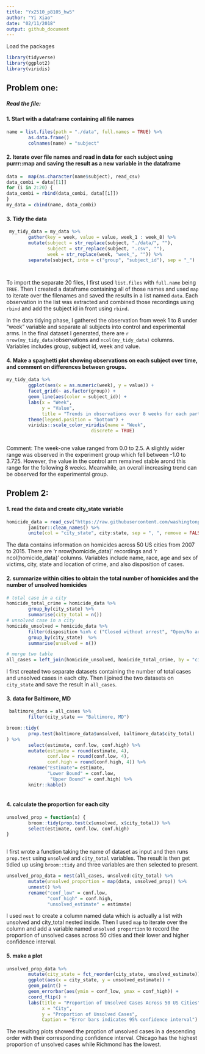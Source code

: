 ```yaml
---
title: "Yx2510_p8105_hw5"
author: "Yi Xiao"
date: "02/11/2018"
output: github_document
---
```

Load the packages 
```r
library(tidyverse)
library(ggplot2)
library(viridis)
```
## Problem one:
##### Read the file:
#### 1. Start with a dataframe containing all file names
```r

name = list.files(path = "./data", full.names = TRUE) %>% 
        as.data.frame()
        colnames(name) = "subject"

```
#### 2. Iterate over file names and read in data for each subject using purrr::map and saving the result as a new variable in the dataframe
```r
data =  map(as.character(name$subject), read_csv) 
data_combi = data[[1]]
for (i in 2:20) {
data_combi = rbind(data_combi, data[[i]])
}
my_data = cbind(name, data_combi)
```

#### 3. Tidy the data
```r
 my_tidy_data = my_data %>%
        gather(key = week, value = value, week_1 : week_8) %>%
        mutate(subject = str_replace(subject, "./data/", ""),
               subject = str_replace(subject, ".csv", ""),
               week = str_replace(week, "week_", "")) %>%
        separate(subject, into = c("group", "subject_id"), sep = "_")

        
```
To import the separate 20 files, I first used `list.files` with `full.name` being `TRUE`. Then I created a dataframe containing all of those names and used `map` to iterate over the filenames and saved the results in a list named `data`. Each observation in the list was extracted and combined those recordings using `rbind` and add the subject id in front using `rbind`. 

In the data tidying phase, I gathered the observation from week 1 to 8 under "week" variable and separate all subjects into control and experimental arms. In the final dataset I generated, there are `r nrow(my_tidy_data)`observations and `ncol(my_tidy_data)` columns. Variables includes group, subject id, week and value.

#### 4. Make a spaghetti plot showing observations on each subject over time, and comment on differences between groups.

```r
my_tidy_data %>%
        ggplot(aes(x = as.numeric(week), y = value)) +
        facet_grid(~ as.factor(group)) +
        geom_line(aes(color = subject_id)) +
        labs(x = "Week",
             y = "Value",
             title = "Trends in observations over 8 weeks for each participant stratified by study arm") +
        theme(legend.position = "bottom") +
        viridis::scale_color_viridis(name = "Week",
                               discrete = TRUE)  
        
```

Comment: The week-one value ranged from 0.0 to 2.5. A slightly wider range was observed in the experiment group which fell between -1.0 to 3.725. However, the value in the control arm remained stable arond this range for the following 8 weeks. Meanwhile, an overall increasing trend can be observed for the experimental group.


## Problem 2:
#### 1. read the data and create city_state variable
```r
homicide_data = read_csv("https://raw.githubusercontent.com/washingtonpost/data-homicides/master/homicide-data.csv") %>%
        janitor::clean_names() %>%
        unite(col = "city_state", city:state, sep = ", ", remove = FALSE)
```
The data contains information on homicides across 50 US cities from 2007 to 2015. There are 'r nrow(homicide_data)' recordings and 'r ncol(homicide_data)' columns. Variables include name, race, age and sex of victims, city, state and location of crime, and also disposition of cases. 

#### 2. summarize within cities to obtain the total number of homicides and the number of unsolved homicides
```r
# total case in a city
homicide_total_crime = homicide_data %>%
        group_by(city_state) %>%
        summarise(city_total = n()) 
# unsolved case in a city 
homicide_unsolved = homicide_data %>%
        filter(disposition %in% c ("Closed without arrest", "Open/No arrest")) %>%
        group_by(city_state)  %>%
        summarise(unsolved = n())

# merge two table
all_cases = left_join(homicide_unsolved, homicide_total_crime, by = "city_state")

```
I first created two separate datasets containing the number of total cases and unsolved cases in each city. Then I joined the two datasets on `city_state` and save the result in `all_cases`.

#### 3. data for Baltimore, MD
```r
 baltimore_data = all_cases %>%
        filter(city_state == "Baltimore, MD")

broom::tidy(
        prop.test(baltimore_data$unsolved, baltimore_data$city_total)
) %>%
        select(estimate, conf.low, conf.high) %>%
        mutate(estimate = round(estimate, 4),
               conf.low = round(conf.low, 4),
               conf.high = round(conf.high, 4)) %>%
        rename("Estimate"= estimate, 
               "Lower Bound" = conf.low,
                "Upper Bound" = conf.high) %>%
        knitr::kable()
        
```

#### 4. calculate the proportion for each city
```r
unsolved_prop = function(x) {
        broom::tidy(prop.test(x$unsolved, x$city_total)) %>%
        select(estimate, conf.low, conf.high)
}
  
```
I first wrote a function taking the name of dataset as input and then runs `prop.test` using `unsolved` and `city_total` variables. The result is then get tidied up using `broom::tidy` and three variables are then selected to present. 

```r
unsolved_prop_data = nest(all_cases, unsolved:city_total) %>%
        mutate(unsolved_proportion = map(data, unsolved_prop)) %>% 
        unnest() %>%
        rename("conf_low" = conf.low,
               "conf_high" = conf.high,
               "unsolved_estimate" = estimate)      
```
I used `nest` to create a column named data which is actually a list with unsolved and city_total nested inside. Then I used `map` to iterate over the column and add a variable named `unsolved proportion` to record the proportion  of unsolved cases across 50 cities and their lower and higher confidence interval. 

#### 5. make a plot
```r
unsolved_prop_data %>%
        mutate(city_state = fct_reorder(city_state, unsolved_estimate)) %>%
        ggplot(aes(x = city_state, y = unsolved_estimate)) +
        geom_point() +
        geom_errorbar(aes(ymin = conf_low, ymax = conf_high)) +
        coord_flip() +
        labs(title = "Proportion of Unsolved Cases Across 50 US Cities",
             x = "City",
             y = "Proportion of Unsolved Cases",
             Caption = "Error bars indicates 95% confidence interval")
```
The resulting plots showed the proption of unsolved cases in a descending order with their corresponding confidence interval. Chicago has the highest proportion of unsolved cases while Richmond has the lowest. 

